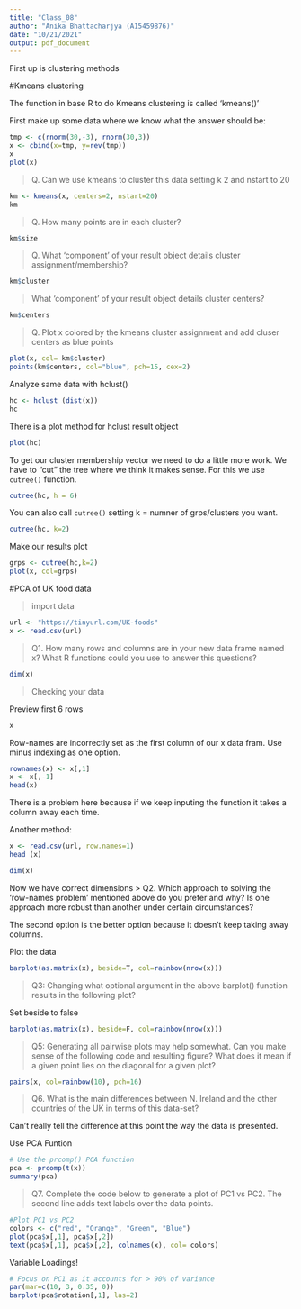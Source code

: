 ```yaml
---
title: "Class_08"
author: "Anika Bhattacharjya (A15459876)"
date: "10/21/2021"
output: pdf_document
---
```


First up is clustering methods

#Kmeans clustering

The function in base R to do Kmeans clustering is called 'kmeans()'

First make up some data where we know what the answer should be:

```r
tmp <- c(rnorm(30,-3), rnorm(30,3))
x <- cbind(x=tmp, y=rev(tmp))
x
plot(x)
```

> Q. Can we use kmeans to cluster this data setting k 2 and nstart to 20

```r
km <- kmeans(x, centers=2, nstart=20)
km
```

> Q. How many points are in each cluster?

```r
km$size
```

> Q. What 'component' of your result object details cluster assignment/membership?

```r
km$cluster
```

> What 'component' of your result object details cluster centers?

```r
km$centers
```


> Q. Plot x colored by the kmeans cluster assignment and add cluser centers as blue points

```r
plot(x, col= km$cluster)
points(km$centers, col="blue", pch=15, cex=2)
```

Analyze same data with hclust()

```r
hc <- hclust (dist(x))
hc
```

There is a plot method for hclust result object
```r
plot(hc)
```

To get our cluster membership vector we need to do a little more work. We have to "cut" the tree where we think it makes sense. For this we use `cutree()` function.

```r
cutree(hc, h = 6)
```
 You can also call `cutree()` setting k = numner of grps/clusters you want.
 
```r
cutree(hc, k=2)
```
 
 Make our results plot
 
```r
grps <- cutree(hc,k=2)
plot(x, col=grps)
```
 
#PCA of UK food data

> import data

```r
url <- "https://tinyurl.com/UK-foods"
x <- read.csv(url)
```

> Q1. How many rows and columns are in your new data frame named x? What R functions could you use to answer this questions?

```r
dim(x)
```

> Checking your data

Preview first 6 rows

```r
x
```

Row-names are incorrectly set as the first column of our x data fram. Use minus indexing as one option.
```r
rownames(x) <- x[,1]
x <- x[,-1]
head(x)
```
 There is a problem here because if we keep inputing the function it takes a column away each time.

Another method:
```r
x <- read.csv(url, row.names=1)
head (x)
```
```r
dim(x)
```

Now we have correct dimensions
> Q2. Which approach to solving the ‘row-names problem’ mentioned above do you prefer and why? Is one approach more robust than another under certain circumstances?

The second option is the better option because it doesn't keep taking away columns.

Plot the data 
```r
barplot(as.matrix(x), beside=T, col=rainbow(nrow(x)))
```

> Q3: Changing what optional argument in the above barplot() function results in the following plot?

Set beside to false
```r
barplot(as.matrix(x), beside=F, col=rainbow(nrow(x)))
```

> Q5: Generating all pairwise plots may help somewhat. Can you make sense of the following code and resulting figure? What does it mean if a given point lies on the diagonal for a given plot?

```r
pairs(x, col=rainbow(10), pch=16)
```

> Q6. What is the main differences between N. Ireland and the other countries of the UK in terms of this data-set?

Can't really tell the difference at this point the way the data is presented.

Use PCA Funtion
```r
# Use the prcomp() PCA function
pca <- prcomp(t(x))
summary(pca)
```

> Q7. Complete the code below to generate a plot of PC1 vs PC2. The second line adds text labels over the data points.

```r
#Plot PC1 vs PC2
colors <- c("red", "Orange", "Green", "Blue")
plot(pca$x[,1], pca$x[,2])
text(pca$x[,1], pca$x[,2], colnames(x), col= colors)
```

Variable Loadings!

```r
# Focus on PC1 as it accounts for > 90% of variance
par(mar=c(10, 3, 0.35, 0))
barplot(pca$rotation[,1], las=2)
```

